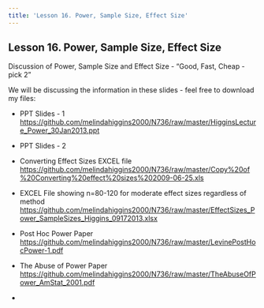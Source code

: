 ```yaml
---
title: 'Lesson 16. Power, Sample Size, Effect Size'
---
```


## Lesson 16. Power, Sample Size, Effect Size

Discussion of Power, Sample Size and Effect Size - "Good, Fast, Cheap - pick 2"

We will be discussing the information in these slides - feel free to download my files:

* PPT Slides - 1  [https://github.com/melindahiggins2000/N736/raw/master/HigginsLecture_Power_30Jan2013.ppt](https://github.com/melindahiggins2000/N736/raw/master/HigginsLecture_Power_30Jan2013.ppt)
* PPT Slides - 2 []()
* Converting Effect Sizes EXCEL file [https://github.com/melindahiggins2000/N736/raw/master/Copy%20of%20Converting%20effect%20sizes%202009-06-25.xls](https://github.com/melindahiggins2000/N736/raw/master/Copy%20of%20Converting%20effect%20sizes%202009-06-25.xls)
* EXCEL File showing n=80-120 for moderate effect sizes regardless of method [https://github.com/melindahiggins2000/N736/raw/master/EffectSizes_Power_SampleSizes_Higgins_09172013.xlsx](https://github.com/melindahiggins2000/N736/raw/master/EffectSizes_Power_SampleSizes_Higgins_09172013.xlsx)
* Post Hoc Power Paper [https://github.com/melindahiggins2000/N736/raw/master/LevinePostHocPower-1.pdf](https://github.com/melindahiggins2000/N736/raw/master/LevinePostHocPower-1.pdf)
* The Abuse of Power Paper [https://github.com/melindahiggins2000/N736/raw/master/TheAbuseOfPower_AmStat_2001.pdf](https://github.com/melindahiggins2000/N736/raw/master/TheAbuseOfPower_AmStat_2001.pdf)



* 
